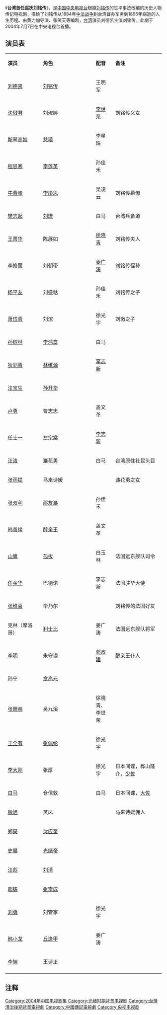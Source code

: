 {{Infobox television
| show_name = 台湾首任巡抚刘铭传
| image = 
| image_size = 
| caption = 
| native_name = 
| genre = [[历史剧|历史剧]]
| developer =
| 编剧 = [[张笑天|张笑天]]、[[史航|史航]]、顾岩、王军
| director = [[黄力加|黄力加]]
| creative_director =秦艳、何小林、谷永成
| presenter =
| starring = [[刘德凯|刘德凯]]、[[沈傲君|沈傲君]]、[[王菁华|王菁华]]、[[斯琴高娃|斯琴高娃]]、[[樊志起|樊志起]]、[[牛清峰|牛清峰]]、[[张雨提|张雨提]]、[[李修蒙|李修蒙]]
| theme_music_composer = 
| opentheme = 
| endtheme = 
| composer =
| country = 中国
| language = 汉语普通话
| num_episodes = 33
| executive_producer = 李秋彦、金久余
| producer = 董新月
| editor =王茹
| location = 中国
| cinematography = 张少明、钱大明
| camera =
| runtime = 每集45分钟
| company = 安徽省委宣传部、中央电视台、中国国际电视总公司
| distributor =中国国际电视总公司
| channel = [[中国中央电视台|CCTV]]
| picture_format =
| audio_format =
| first_run = 中国
| first_aired = 2004年7月7日
| last_aired =
| related =
| website =
}}
《'''台湾首任巡抚刘铭传'''》，是[[中国中央电视台|中国中央电视台]]根據[[刘铭传|刘铭传]]的生平事迹改编的历史人物传记电视剧，描绘了刘铭传从1884年[[中法战争|中法战争]]到台湾督办军务到1896年病逝的人生历程。由黄力加导演、张笑天等编剧，[[台湾|台湾]]演员刘德凯主演刘铭传。此劇于2004年7月7日在中央电视台首播。

==演员表==
{|class="wikitable " width="70%"
|- style="background:cornflowerblue; color:white" align=center
|style="width:18%"|'''演员'''||style="width:27%"|'''角色'''||style="width:10%"|'''配音'''||style="width:25%"|'''备注'''
|- 
| [[刘德凯|刘德凯]]   ||   [[刘铭传|刘铭传]]  ||王明军||  
|- 
| [[沈傲君|沈傲君]]   ||刘淑婷||[[李世荣|李世荣]]||刘铭传义女
|- 
| [[斯琴高娃|斯琴高娃]]   ||   [[慈禧|慈禧]]  ||李星珠||  
|-
| [[程思寒|程思寒]]   ||   [[李莲英|李莲英]]  ||孙佳禾||  
|-
| [[牛青峰|牛青峰]]   ||   [[李彤恩|李彤恩]]  ||吴凌云||刘铭传幕僚
|-
| [[樊志起|樊志起]]   ||   [[刘璈|刘璈]]  ||白马||台湾兵备道
|-
| [[王菁华|王菁华]]   ||陈展如 ||[[徐晓青|徐晓青]]||刘铭传夫人
|-
| [[李修蒙|李修蒙]]   || 刘朝带||[[姜广涛|姜广涛]]||刘铭传侄孙
|-
| [[杨平友|杨平友]]   ||刘盛祜||孙佳禾||刘铭传之子 
|- 
| [[萧岱青|萧岱青]]   ||刘浤||徐光宇||刘璈之子
|- 
| [[孙树林|孙树林]]   ||   [[李鸿章|李鸿章]]  ||白马||  
|-
| [[狄剑青|狄剑青]]   ||   [[林维源|林维源]]  ||[[李志新|李志新]]||  
|-
| [[汪宝生|汪宝生]]   ||   [[孙开华|孙开华]]  || ||
|-
| [[卢勇|卢勇]]   ||曹志忠||盖文革||
|-
| [[任士一|任士一]]   ||[[左宗棠|左宗棠]]||[[李志新|李志新]]||
|- 
| [[汪洁|汪洁]]   ||濂花勇||白马||台湾原住社民头目
|- 
| [[张雨提|张雨提]]   ||马来诗媛|| ||濂花勇之女
|- 
| [[张双利|张双利]]   ||   [[邵友濂|邵友濂]]  ||孙佳禾||  
|- 
| [[韩善续|韩善续]]   ||   [[奕譞|醇亲王]]  ||盖文革||
|-
| [[山鹰|山鹰]]   ||   [[孤拔|孤拔]]  ||白玉林||法国远东舰队司令
|-
| [[任金华|任金华]]   ||巴德诺||李志新||法国驻华大使
|-
| [[张维喜|张维喜]]   ||毕乃尔||||刘铭传的法国好友
|-
|克林（摩洛哥）||   [[利士比|利士比]]  ||姜广涛||  法国远东舰队将军
|- 
| [[李明|李明]]   ||   朱守谟  ||[[郭政建|郭政建]]||醇亲王仆人
|-
| [[孙宁|孙宁]]   ||   [[章高元|章高元]]  || ||  
|- 
| [[张珊萌|张珊萌]]   ||   吴九溪  ||徐晓青、李世荣||
|-
| [[王全有|王全有]]   ||   [[张佩纶|张佩纶]]  ||徐光宇||  
|- 
| [[李大刚|李大刚]]   ||张厚||徐光宇||日本间谍，桦山隆介，[[少佐|少佐]]
|-
| [[白马|白马]]   ||   仓信敦||白马||日本间谍，[[大佐|大佐]]
|- 
| [[殷旭|殷旭]]   ||   灵凤  ||||马来诗媛佣人
|-
| [[郑昊|郑昊]]   ||   [[沈应奎|沈应奎]]  || ||  
|- 
| [[史晨|史晨]]   ||   [[光绪帝|光绪帝]]  || ||
|-
| [[汪彪|汪彪]]   ||   [[刘清|刘清]]  || ||
|-
| [[郭铸|郭铸]]   ||   [[张李成|张李成]]  || ||  
|-
| [[刘勇|刘勇]]   ||刘管家||徐光宇||  
|- 
| [[韩小龙|韩小龙]]   ||   [[丘逢甲|丘逢甲]]  ||姜广涛||
|-
| [[李旭|李旭]]   ||   王诗正  ||||   
|-
|}

==注释==
{{Reflist}}

{{2004年中國大陸古裝/民初電視劇}}

{{DEFAULTSORT:T}}
[[Category:2004年中国电视剧集|Category:2004年中国电视剧集]]
[[Category:光绪时期背景电视剧|Category:光绪时期背景电视剧]]
[[Category:台灣清治後期背景電視劇|Category:台灣清治後期背景電視劇]]
[[Category:中國傳記電視劇|Category:中國傳記電視劇]]
[[Category:央视电视剧|Category:央视电视剧]]